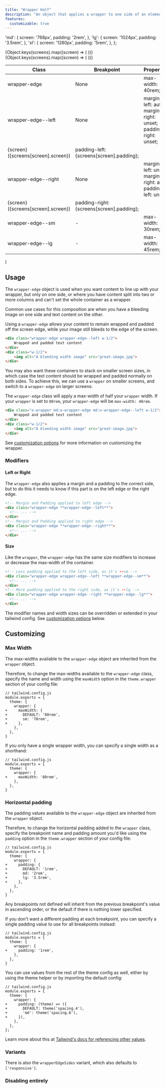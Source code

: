 ```yaml
---
title: "Wrapper Half"
description: "An object that applies a wrapper to one side of an element. Useful for 50% content next to a 50% bleeding edge image."
features:
  customizable: true
---
```



  'md': {
    screen: '768px',
    padding: '2rem',
  },
  'lg': {
    screen: '1024px',
    padding: '3.5rem',
  },
  'xl': {
    screen: '1280px',
    padding: '5rem',
  }, 
};

  <table className="w-full text-left border-collapse">
    <colgroup>
      <col className="w-1/4" />
      <col className="w-1/4" />
      <col className="w-1/2" />
    </colgroup>
    <thead>
      <tr>
        <th className="z-20 sticky top-0 text-sm font-semibold text-gray-600 bg-white p-0">
          <div className="pb-2 border-b border-gray-200">Class</div>
        </th>
        <th className="z-20 sticky top-0 text-sm font-semibold text-gray-600 bg-white p-0">
          <div className="pb-2 border-b border-gray-200">Breakpoint</div>
        </th>
        <th className="z-20 sticky top-0 text-sm font-semibold text-gray-600 bg-white p-0">
          <div className="pb-2 border-b border-gray-200">Properties</div>
        </th>
      </tr>
    </thead>
    <tbody className="align-baseline">
      <tr>
        <td className="py-2 font-mono text-xs text-violet-600 whitespace-nowrap">
          wrapper-edge
        </td>
        <td className="py-2 text-xs italic">
          None
        </td>
        <td className="py-2 font-mono text-xs text-light-blue-600 whitespace-pre">
          max-width: 40rem;
        </td>
      </tr>
      <tr>
        <td rowSpan={Object.keys(screens).length + 1} className="py-2 font-mono text-xs text-violet-600 whitespace-nowrap">
          wrapper-edge--left
        </td>
        <td className="py-2 border-t border-gray-200 font-mono text-xs">
          None
        </td>
        <td className="py-2 font-mono text-xs text-light-blue-600 whitespace-pre border-t border-gray-200">
          margin-left: auto;<br />
          margin-right: unset;<br />
          padding-right: unset;
        </td>
      </tr>
      {Object.keys(screens).map((screen) => (
        <tr key={`left${screen.screen}`}>
          <td className="py-2 border-t border-gray-200 font-mono text-xs">
            {screen} <span className="font-sans italic">({screens[screen].screen})</span>
          </td>
          <td className="py-2 font-mono text-xs text-light-blue-600 whitespace-pre border-t border-gray-200">
            padding-left: {screens[screen].padding};
          </td>
        </tr>
      ))}
      <tr>
        <td rowSpan={Object.keys(screens).length + 1} className="py-2 font-mono text-xs text-violet-600 whitespace-nowrap">
          wrapper-edge--right
        </td>
        <td className="py-2 border-t border-gray-200 font-mono text-xs">
          None
        </td>
        <td className="py-2 font-mono text-xs text-light-blue-600 whitespace-pre border-t border-gray-200">
          margin-left: unset;<br />
          margin-right: auto;<br />
          padding-left: unset;
        </td>
      </tr>
      {Object.keys(screens).map((screen) => (
        <tr key={`right${screen.screen}`}>
          <td className="py-2 border-t border-gray-200 font-mono text-xs">
            {screen} <span className="font-sans italic">({screens[screen].screen})</span>
          </td>
          <td className="py-2 font-mono text-xs text-light-blue-600 whitespace-pre border-t border-gray-200">
            padding-right: {screens[screen].padding};
          </td>
        </tr>
      ))}
      <tr className="border-t border-gray-200">
        <td className="py-2 font-mono text-xs text-violet-600 whitespace-nowrap">
          wrapper-edge--sm
        </td>
        <td className="py-2 text-xs italic">
          -
        </td>
        <td className="py-2 font-mono text-xs text-light-blue-600 whitespace-pre">
          max-width: 30rem;
        </td>
      </tr>
      <tr className="border-t border-gray-200">
        <td className="py-2 font-mono text-xs text-violet-600 whitespace-nowrap">
          wrapper-edge--lg
        </td>
        <td className="py-2 text-xs italic">
          -
        </td>
        <td className="py-2 font-mono text-xs text-light-blue-600 whitespace-pre">
          max-width: 45rem;
        </td>
      </tr>
    </tbody>
  </table>
)

## Usage

The `wrapper-edge` object is used when you want content to line up with your wrapper, but only on one side, or where you have content split into
two or more columns and can't set the whole container as a wrapper.

Common use cases for this composition are when you have a bleeding image on one side and text content on the other.

Using a `wrapper-edge` allows your content to remain wrapped and padded off the screen edge, while your image still bleeds to the edge of the screen.

```html
<div class="wrapper-edge wrapper-edge--left w-1/2">
    Wrapped and padded text content
</div>
<div class="w-1/2">
    <img alt="A bleeding width image" src="great-image.jpg">
</div>
```

You may also want these containers to stack on smaller screen sizes, in which case the text content should be
wrapped and padded normally on both sides. To achieve this, we can use a `wrapper` on smaller screens, and switch to
a `wrapper-edge` on larger screens:

The `wrapper-edge` class will apply a max-width of half your `wrapper` width. If your `wrapper` is set to
`80rem`, your `wrapper-edge` will be `max-width: 40rem`.

```html
<div class="o-wrapper md:o-wrapper-edge md:o-wrapper-edge--left w-1/2">
    Wrapped and padded text content
</div>
<div class="w-1/2">
    <img alt="A bleeding width image" src="great-image.jpg">
</div>
```

See [customization options](#customizing) for more information on customizing the wrapper.

### Modifiers

#### Left or Right

The `wrapper-edge` also applies a margin and a padding to the correct side, but to do this it needs to know if this
part is on the left edge or the right edge.

```html
<!-- Margin and Padding applied to left edge -->
<div class="wrapper-edge **wrapper-edge--left**">
  <!-- ... -->
</div>
<!-- Margin and Padding applied to right edge -->
<div class="wrapper-edge **wrapper-edge--right**">
  <!-- ... -->
</div>
```

#### Size

Like the `wrapper`, the `wrapper-edge` has the same size modifiers to increase or decrease the max-width of the container.

```html
<!-- Less padding applied to the left side, as it's --sm -->
<div class="wrapper-edge wrapper-edge--left **wrapper-edge--sm**">
  <!-- ... -->
</div>
<!-- More padding applied to the right side, as it's --lg -->
<div class="wrapper-edge wrapper-edge--right **wrapper-edge--lg**">
  <!-- ... -->
</div>
```

The modifier names and width sizes can be overridden or extended in your tailwind config. See [customization options](#customizing) below.

## Customizing

### Max Width

The max-widths available to the `wrapper-edge` object are inherited from the `wrapper` object.

Therefore, to change the max-widths available to the `wrapper-edge` class, specify the name and width using the `maxWidth` 
option in the `theme.wrapper` section of your config file:

```diff-js
// tailwind.config.js
module.exports = {
  theme: {
    wrapper: {
+     maxWidth: {
+       DEFAULT: '80rem',
+       sm: '70rem', 
+     },
    },
  },
}
```

If you only have a single wrapper width, you can specify a single width as a shorthand:

```diff-js
// tailwind.config.js
module.exports = {
  theme: {
    wrapper: {
+     maxWidth: '80rem',
    },
  },
}
```

### Horizontal padding

The padding values available to the `wrapper-edge` object are inherited from the `wrapper` object.

Therefore, to change the horizontal padding added to the `wrapper` class, specify the breakpoint name and padding amount you'd like using the `padding` option in the `theme.wrapper` section of your config file:

```diff-js
// tailwind.config.js
module.exports = {
  theme: {
    wrapper: {
+     padding: {
+       DEFAULT: '1rem',
+       md: '2rem',
+       lg: '3.5rem',
+     },
    },
  },
}
```

Any breakpoints not defined will inherit from the previous breakpoint's value in ascending order, or the default if there is nothing lower specified.

If you don't want a different padding at each breakpoint, you can specify a single padding value to use for all breakpoints instead:

```diff-js
// tailwind.config.js
module.exports = {
  theme: {
    wrapper: {
+     padding: '1rem',
    },
  },
}
```

You can use values from the rest of the theme config as well, either by using the theme helper or by importing the default config:

```diff-js
// tailwind.config.js
module.exports = {
  theme: {
    wrapper: {
+     padding: (theme) => ({
+       DEFAULT: theme('spacing.4'),
+       'md': theme('spacing.6'), 
+     }),
    },
  },
};
```

Learn more about this at [Tailwind's docs for referencing other values](https://tailwindcss.com/docs/theme#referencing-other-values).

### Variants

<Variants plugin="wrapperEdge" extra={[]} />

There is also the `wrapperEdgeSides` variant, which also defaults to `['responsive']`.

### Disabling entirely

<Disabling plugin="wrapperEdge" />
